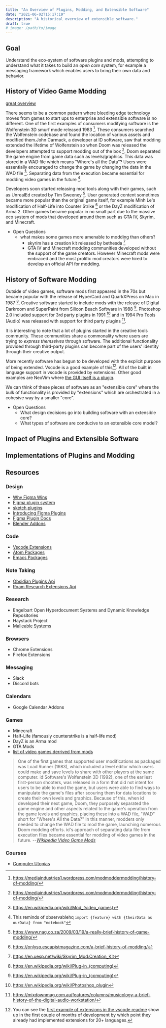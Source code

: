 ```yaml
---
title: "An Overview of Plugins, Modding, and Extensible Software"
date: "2021-06-02T15:17:19"
description: "A historical overview of extensible software."
draft: true
# image: /path/to/image
---
```


## Goal

Understand the eco-system of software plugins and mods, attempting to understand
what it takes to build an _open core_ system, for example a messaging framework
which enables users to bring their own data and behavior.

## History of Video Game Modding

[great overview](https://www.techradar.com/news/skins-smurfs-and-skyrim-a-brief-history-of-pc-modding)

There seems to be a common pattern where bleeding edge technology moves from games to start ups to enterprise and extensible software is no different.
One of the first examples of consumers modifying software is the Wolfenstein 3D smurf mode released 1983 [^smurfmod]. These consumers searched the Wolfenstein codebase and found the location of various assets and modified them.John Carmack, a developer at ID software, saw that modding extended the lifetime of Wolfenstein so when Doom was released the developers attempted to support modding out of the box [^smurfmod]. Doom separated the game engine from game data such as levels/graphics. This data was stored in a WAD file which means "Where's all the Data"? Users were essentially encouraged to change the game by changing the data in the WAD file [^wikigamemod]. Separating data from the execution became essential for modding video games in the future [^observabledata].

Developers soon started releasing mod tools along with their games, such as UnrealEd created by Tim Sweeney [^unrealed]. User generated content sometimes became more popular than the original game itself, for example Minh Le's modification of Half-Life into Counter Strike [^counterstrike] or the DayZ modification of Arma 2. Other games became popular in no small part due to the massive eco system of mods that developed around them such as GTA IV, Skyrim, and Minecraft.

[^smurfmod]: https://mediaindustries1.wordpress.com/modmoddermodding/history-of-modding/
[^observabledata]: This reminds of observablehq `import {feature} with {theirData as ourData} from "notebook"`
[^wikigamemod]: https://en.wikipedia.org/wiki/Mod_(video_games)
[^unrealed]: https://www.nag.co.za/2009/03/19/a-really-brief-history-of-game-modding/
[^counterstrike]: https://onlysp.escapistmagazine.com/a-brief-history-of-modding/

- Open Questions
  - what makes some games more amenable to modding than others?
    - skyrim has a creation kit released by bethesda [^creationkit]
    - GTA IV and Minecraft modding communities developed without the support of the game creators. However Minecraft mods were embraced and the most prolific mod creators were hired to develop an official API for modding.

[^creationkit]: https://en.uesp.net/wiki/Skyrim_Mod:Creation_Kit

## History of Software Modding

Outside of video games, software mods first appeared in the 70s but became popular with the release of HyperCard and QuarkXPress on Mac in 1987 [^wikiplugin]. Creative software started to include mods with the release of Digital Darkroom and SuperPaint from Silicon Beach Software in 1988 [^wikiplugin]. Photoshop 2.0 included support for 3rd party plugins in 1991 [^wikiphotoshopplugin] and in 1994 Pro Tools (Audio) was released with support for third party plugins [^protools].

It is interesting to note that a lot of plugins started in the creative tools community.
These communities share a commonality where users are trying to _express themselves_ through software. The additional functionality provided through third-party plugins can become part of the users' identity through their creative output.

More recently software has begun to be developed with the explicit purpose of being extended. Vscode is a good example of this[^vscodereadme]. All of the built in language support in vscode is provided by extensions. Other good examples are NeoVim where [the GUI itself is a plugin](https://github.com/neovim/neovim/wiki/Plugin-UI-architecture).

We can think of these pieces of software as an "extensible core" where the bulk of functionality is provided by "extensions" which are orchestrated in a cohesive way by a smaller "core".

[^vscodereadme]: You can see the [first example of extensions in the vscode readme](https://github.com/microsoft/vscode/blob/160d58dba78b9acca7d8f9fb629ae17b496a68a7/README.md#L5) show up in the first couple of months of development by which point they already had implemented extensions for 20+ languages.
[^wikiphotoshopplugin]: https://en.wikipedia.org/wiki/Photoshop_plugin
[^wikiplugin]: https://en.wikipedia.org/wiki/Plug-in_(computing)
[^protools]: https://mixdownmag.com.au/features/columns/musicology-a-brief-history-of-the-digital-audio-workstation/

- Open Questions
  - What design decisions go into building software with an extensible core?
  - What types of software are conducive to an extensible core model?

## Impact of Plugins and Extensible Software

## Implementations of Plugins and Modding

## Resources

### Design

- [Why Figma Wins](https://kwokchain.com/2020/06/19/why-figma-wins/)
- [Figma plugin system](https://www.figma.com/blog/how-we-built-the-figma-plugin-system/)
- [sketch plugins](https://developer.sketch.com/reference/api/)
- [Introducing Figma Plugins](https://www.figma.com/blog/introducing-figma-plugins/)
- [Figma Plugin Docs](https://www.figma.com/plugin-docs/setup/)
- [Blender Addons](https://docs.blender.org/manual/en/latest/advanced/scripting/addon_tutorial.html#)

### Code

- [Vscode Extensions](https://code.visualstudio.com/api)
- [Atom Packages](https://flight-manual.atom.io/api/v1.57.0/AtomEnvironment/)
- [Emacs Packages](https://www.emacswiki.org/emacs/InstallingPackages)

### Note Taking

- [Obsidian Plugins Api](https://github.com/obsidianmd/obsidian-api)
- [Roam Research Extensions Api](https://davidvargas.me/blog/how-to-create-your-own-roam-extensions/)

### Research

- Engelbart Open Hyperdocument Systems and Dynamic Knowledge Repositories
- Haystack Project
- [Malleable Systems](https://malleable.systems/)

### Browsers

- Chrome Extensions
- Firefox Extensions

### Messaging

- Slack
- Discord bots

### Calendars

- Google Calendar Addons

### Games

- Minecraft
- Half-Life (famously counterstrike is a half-life mod)
- DayZ is an Arma mod
- GTA Mods
- [list of video games derrived from mods](https://en.wikipedia.org/wiki/List_of_video_games_derived_from_mods)

> One of the first games that supported user modifications as packaged was Load
> Runner (1983), which included a level editor which users could make and save
> levels to share with other players at the same computer. id Software's
> Wolfenstein 3D (1992), one of the earliest first-person shooters, was released
> in a form that did not intent for users to be able to mod the game, but users
> were able to find ways to manipulate the game's files after scouring them for
> data locations to create their own levels and graphics. Because of this, when id
> developed their next game, Doom, they purposely separated the game engine and
> other aspects related to the game's operation from the game levels and graphics,
> placing these into a WAD file, "WAD" short for "Where's All the Data?" In this
> manner, modders only needed to change the WAD file to mod the game, launching
> numerous Doom modding efforts. id's approach of separating data file from
> execution files became essential for modding of video games in the future.
> --<cite>[Wikipedia Video Game Mods](<https://en.wikipedia.org/wiki/Mod_(video_games)#History>)</cite>

### Courses

- [Computer Utopias](http://chrisnovello.com/teaching/risd/computer-utopias/)
